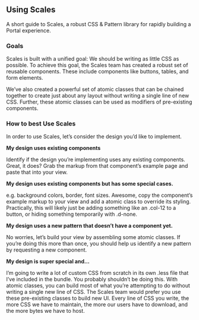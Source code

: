
<Meta title="Scales|Using" />

## Using Scales

A short guide to Scales, a robust CSS & Pattern library for rapidly building a Portal experience.

### Goals

Scales is built with a unified goal: We should be writing as little CSS as possible. To achieve this goal, the Scales team has created a robust set of reusable components. These include components like buttons, tables, and form elements.

We’ve also created a powerful set of atomic classes that can be chained together to create just about any layout without writing a single line of new CSS. Further, these atomic classes can be used as modifiers of pre-existing components.

### How to best Use Scales

In order to use Scales, let’s consider the design you’d like to implement.

**My design uses existing components**

Identify if the design you’re implementing uses any existing components. Great, it does? Grab the markup from that component’s example page and paste that into your view.

**My design uses existing components but has some special cases.**

e.g. background colors, border, font sizes. Awesome, copy the component’s example markup to your view and add a atomic class to override its styling. Practically, this will likely just be adding something like an .col-12 to a button, or hiding something temporarily with .d-none.

**My design uses a new pattern that doesn’t have a component yet.**

No worries, let’s build your view by assembling some atomic classes. If you’re doing this more than once, you should help us identify a new pattern by requesting a new component.

**My design is super special and…**

I’m going to write a lot of custom CSS from scratch in its own .less file that I’ve included in the bundle. You probably shouldn’t be doing this. With atomic classes, you can build most of what you’re attempting to do without writing a single new line of CSS. The Scales team would prefer you use these pre-existing classes to build new UI. Every line of CSS you write, the more CSS we have to maintain, the more our users have to download, and the more bytes we have to host.
